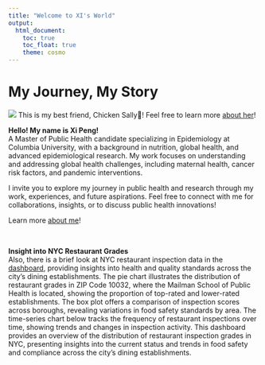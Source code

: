 ```yaml
---
title: "Welcome to XI's World"
output: 
  html_document:
    toc: true
    toc_float: true
    theme: cosmo
---
```


# My Journey, My Story

![](image/AS0006748_05.gif) This is my best friend, Chicken Sally🐥! Feel free to learn more [about her](https://line.fandom.com/wiki/Sally)!

**Hello! My name is Xi Peng!**
<br>
A Master of Public Health candidate specializing in Epidemiology at Columbia University, with a background in nutrition, global health, and advanced epidemiological research. My work focuses on understanding and addressing global health challenges, including maternal health, cancer risk factors, and pandemic interventions.

I invite you to explore my journey in public health and research through my work, experiences, and future aspirations. Feel free to connect with me for collaborations, insights, or to discuss public health innovations!

Learn more [about me](About.html)!

<br>

**Insight into NYC Restaurant Grades**
<br>
Also, there is a brief look at NYC restaurant inspection data in the [dashboard](dashboard.html), providing insights into health and quality standards across the city’s dining establishments. The pie chart illustrates the distribution of restaurant grades in ZIP Code 10032, where the Mailman School of Public Health is located, showing the proportion of top-rated and lower-rated establishments. The box plot offers a comparison of inspection scores across boroughs, revealing variations in food safety standards by area. The time-series chart below tracks the frequency of restaurant inspections over time, showing trends and changes in inspection activity. This dashboard provides an overview of the distribution of restaurant inspection grades in NYC, presenting insights into the current status and trends in food safety and compliance across the city’s dining establishments.